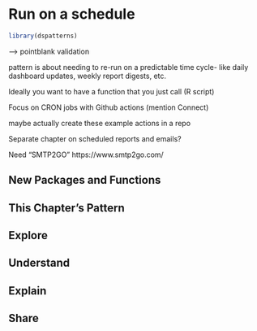 # Run on a schedule

```r
library(dspatterns)
```

--> pointblank validation

pattern is about needing to re-run on a predictable time cycle- like daily dashboard updates, weekly report digests, etc.

Ideally you want to have a function that you just call (R script)

Focus on CRON jobs with Github actions (mention Connect)

maybe actually create these example actions in a repo

Separate chapter on scheduled reports and emails? 

Need "SMTP2GO" https://www.smtp2go.com/

## New Packages and Functions  

## This Chapter's Pattern

## Explore

## Understand

## Explain

## Share

